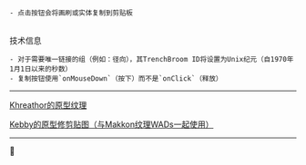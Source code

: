 
<div className="bg-solid-dark p-2 rounded-md">

    - 点击按钮会将画刷或实体复制到剪贴板

<br />
<div className='text-center w-full'>技术信息</div>

    - 对于需要唯一链接的组（例如：径向），其TrenchBroom ID将设置为Unix纪元（自1970年1月1日以来的秒数）
    - 复制按钮使用`onMouseDown`（按下）而不是`onClick`（释放）

</div>

---

[Khreathor的原型纹理](https://www.slipseer.com/index.php?resources/prototype-wad.263/)

[Kebby的原型修剪贴图（与Makkon纹理WADs一起使用）](https://www.slipseer.com/index.php?resources/kebbys-prototype-trim-guide-for-makkon-textures.408/)

---

<HomeLink />
<span className='text-center text-6xl pt-4 pb-2'>🐇</span>
